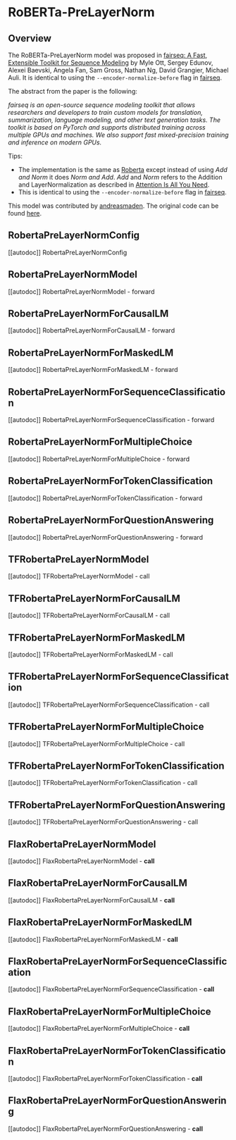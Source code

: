 <!--Copyright 2022 The HuggingFace Team. All rights reserved.

Licensed under the Apache License, Version 2.0 (the "License"); you may not use this file except in compliance with
the License. You may obtain a copy of the License at

http://www.apache.org/licenses/LICENSE-2.0

Unless required by applicable law or agreed to in writing, software distributed under the License is distributed on
an "AS IS" BASIS, WITHOUT WARRANTIES OR CONDITIONS OF ANY KIND, either express or implied. See the License for the
specific language governing permissions and limitations under the License.
-->

# RoBERTa-PreLayerNorm

## Overview

The RoBERTa-PreLayerNorm model was proposed in [fairseq: A Fast, Extensible Toolkit for Sequence Modeling](https://arxiv.org/abs/1904.01038) by Myle Ott, Sergey Edunov, Alexei Baevski, Angela Fan, Sam Gross, Nathan Ng, David Grangier, Michael Auli.
It is identical to using the `--encoder-normalize-before` flag in [fairseq](https://fairseq.readthedocs.io/).

The abstract from the paper is the following:

*fairseq is an open-source sequence modeling toolkit that allows researchers and developers to train custom models for translation, summarization, language modeling, and other text generation tasks. The toolkit is based on PyTorch and supports distributed training across multiple GPUs and machines. We also support fast mixed-precision training and inference on modern GPUs.*

Tips:

- The implementation is the same as [Roberta](roberta) except instead of using _Add and Norm_ it does _Norm and Add_. _Add_ and _Norm_ refers to the Addition and LayerNormalization as described in [Attention Is All You Need](https://arxiv.org/abs/1706.03762).
- This is identical to using the `--encoder-normalize-before` flag in [fairseq](https://fairseq.readthedocs.io/).

This model was contributed by [andreasmaden](https://huggingface.co/andreasmaden).
The original code can be found [here](https://github.com/princeton-nlp/DinkyTrain).

## RobertaPreLayerNormConfig

[[autodoc]] RobertaPreLayerNormConfig

## RobertaPreLayerNormModel

[[autodoc]] RobertaPreLayerNormModel
    - forward

## RobertaPreLayerNormForCausalLM

[[autodoc]] RobertaPreLayerNormForCausalLM
    - forward

## RobertaPreLayerNormForMaskedLM

[[autodoc]] RobertaPreLayerNormForMaskedLM
    - forward

## RobertaPreLayerNormForSequenceClassification

[[autodoc]] RobertaPreLayerNormForSequenceClassification
    - forward

## RobertaPreLayerNormForMultipleChoice

[[autodoc]] RobertaPreLayerNormForMultipleChoice
    - forward

## RobertaPreLayerNormForTokenClassification

[[autodoc]] RobertaPreLayerNormForTokenClassification
    - forward

## RobertaPreLayerNormForQuestionAnswering

[[autodoc]] RobertaPreLayerNormForQuestionAnswering
    - forward

## TFRobertaPreLayerNormModel

[[autodoc]] TFRobertaPreLayerNormModel
    - call

## TFRobertaPreLayerNormForCausalLM

[[autodoc]] TFRobertaPreLayerNormForCausalLM
    - call

## TFRobertaPreLayerNormForMaskedLM

[[autodoc]] TFRobertaPreLayerNormForMaskedLM
    - call

## TFRobertaPreLayerNormForSequenceClassification

[[autodoc]] TFRobertaPreLayerNormForSequenceClassification
    - call

## TFRobertaPreLayerNormForMultipleChoice

[[autodoc]] TFRobertaPreLayerNormForMultipleChoice
    - call

## TFRobertaPreLayerNormForTokenClassification

[[autodoc]] TFRobertaPreLayerNormForTokenClassification
    - call

## TFRobertaPreLayerNormForQuestionAnswering

[[autodoc]] TFRobertaPreLayerNormForQuestionAnswering
    - call

## FlaxRobertaPreLayerNormModel

[[autodoc]] FlaxRobertaPreLayerNormModel
    - __call__

## FlaxRobertaPreLayerNormForCausalLM

[[autodoc]] FlaxRobertaPreLayerNormForCausalLM
    - __call__

## FlaxRobertaPreLayerNormForMaskedLM

[[autodoc]] FlaxRobertaPreLayerNormForMaskedLM
    - __call__

## FlaxRobertaPreLayerNormForSequenceClassification

[[autodoc]] FlaxRobertaPreLayerNormForSequenceClassification
    - __call__

## FlaxRobertaPreLayerNormForMultipleChoice

[[autodoc]] FlaxRobertaPreLayerNormForMultipleChoice
    - __call__

## FlaxRobertaPreLayerNormForTokenClassification

[[autodoc]] FlaxRobertaPreLayerNormForTokenClassification
    - __call__

## FlaxRobertaPreLayerNormForQuestionAnswering

[[autodoc]] FlaxRobertaPreLayerNormForQuestionAnswering
    - __call__
